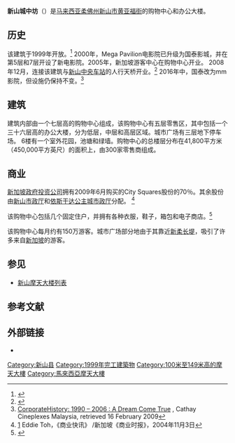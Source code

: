 {{Infobox building
| building_name = 新山城中坊 |native_name = Johor Bahru City Square
| logo = 
| logo_width = 150px
| image = Jb city square2.jpg
| image_width = 
| caption = 
| location = 
| location_town = {{flagicon|Johor}} [[柔佛州|柔佛州]][[新山|新山]]
| location_country = {{MYS}}
| mapframe-zoom = 16
| Status = 
| coordinates =  {{Coord|1|27|40.3|N|103|45|51.1|E|display=inline,title}}
| start_date = 
| completion_date = 1999年 (购物商城)<br/>2010年 (办公大厦)
| closing_date = 
| building_type = [[办公室|办公室]]、[[零售|零售]]
| architectural = {{convert|136|m|ft|0|abbr=on}}
| tip = {{convert|136|m|ft|0|abbr=on}}
| main_contractor =
| developer = [[郭鹤年|郭鹤年]]
| operator = 
| owner = [[新加坡政府投资公司|新加坡政府投资公司]]<br/>[[依斯干达公主城市政厅|依斯干达公主城市政厅]]<br/>[[新山市政厅|新山市政厅]]
| architect = 
| engineer = 
| number_of_restaurants = 
| number_of_rooms = 
| number_of_suites = 
| floor_area = 
| floors = 36
| structural_engineer = 
| services_engineer = 
}}
'''新山城中坊'''（{{lang-en|Johor Bahru City Square}}）是[[马来西亚|马来西亚]][[柔佛州|柔佛州]][[新山市|新山市]][[黄亚福街|黄亚福街]]的购物中心和办公大楼。

==历史==
该建筑于1999年开放。<ref name="thestar.com.my">{{Cite web |url=https://www.thestar.com.my/business/business-news/2005/08/15/jb-city-square-a-pride-of-2-nations/ |title=存档副本 |access-date=2020-12-16 |archive-date=2018-02-01 |archive-url=https://web.archive.org/web/20180201192938/https://www.thestar.com.my/business/business-news/2005/08/15/jb-city-square-a-pride-of-2-nations/ |dead-url=no }}</ref> 2000年，Mega Pavilion电影院已升级为国泰影城，并在第5层和7层开设了新电影院。2005年，新加坡游客中心在购物中心开业。 2008年12月，连接该建筑与[[新山中央车站|新山中央车站]]的人行天桥开业。<ref>{{cite web|url=http://www.nst.com.my/Current_News/JohorBuzz/Friday/Stories/2424866/Article/printarticle|archiveurl=https://archive.today/20090812053824/http://www.nst.com.my/Current_News/JohorBuzz/Friday/Stories/2424866/Article/printarticle|url-status=dead|title=Current_News|date=12 August 2009|archivedate=12 August 2009}}</ref> 2016年中，国泰改为mm影院，但设施仍保持不变。<ref>[http://www.cathayholdings.com.my/about/corporate_milestones4.html CorporateHistory: 1990 – 2006 : A Dream Come True] {{webarchive|url=https://web.archive.org/web/20090304125608/http://www.cathayholdings.com.my/about/corporate_milestones4.html |date= 4 March 2009 }}, Cathay Cineplexes Malaysia, retrieved 16 February 2009</ref>

==建筑==
建筑内部由一个七层高的购物中心组成，该购物中心有五层零售区，其中包括一个三十六层高的办公大楼，分为低层，中层和高层区域。城市广场有三层地下停车场。 6楼有一个室外花园，池塘和绿墙。购物中心的总楼层分布在41,800平方米（450,000平方英尺）的面积上，由300家零售商组成。

==商业==
[[新加坡政府投资公司|新加坡政府投资公司]]拥有2009年6月购买的City Squares股份的70％。其余股份由[[新山市政厅|新山市政厅]]和[[依斯干达公主城市政厅|依斯干达公主城市政厅]]分配。 <ref> [http://www.propertynetasia.com.my/news/shownews.asp?newsid=350淡马锡进入马来西亚房地产市场] Eddie Toh，《商业快讯》 /新加坡《商业时报》，2004年11月3日</ref>

该购物中心包括几个固定住户，并拥有各种衣服，鞋子，箱包和电子商店。<ref> {{cite web | url = http：//www.nst.com.my/Current_News/JohorBuzz/Tuesday/Stories/2420836 /Article/index_html|archiveurl=https://archive.today/20090812053837/http://www.nst.com.my/Current_News/JohorBuzz/Tuesday/Stories/2420836/Article/index_html|url-status=dead|title = Current_News | date = 2009年8月12日| archivedate = 2009年8月12日}} </ref>

该购物中心每月约有150万游客。城市广场部分地由于其靠近[[新柔长堤|新柔长堤]]，吸引了许多来自[[新加坡|新加坡]]的游客。

==参见==
*[[新山摩天大楼列表|新山摩天大楼列表]]

==参考文献==
{{reflist}}

==外部链接==
{{commons category|Johor Bahru City Square (building)}}
* {{facebook|jbcitysquare}}

{{马来西亚依斯干达经济特区}}

[[Category:新山县|Category:新山县]]
[[Category:1999年完工建築物|Category:1999年完工建築物]]
[[Category:100米至149米高的摩天大樓|Category:100米至149米高的摩天大樓]]
[[Category:馬來西亞摩天大樓|Category:馬來西亞摩天大樓]]